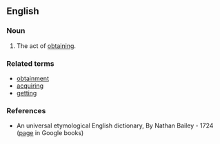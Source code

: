 ==English==

===Noun===
{{en-noun}}

# The act of [[obtain]]ing.

===Related terms===
*[[obtainment]]
*[[acquiring]]
*[[getting]]

===References===
{{R:WordNet 2006}}
* An universal etymological English dictionary,  By Nathan Bailey - 1724 ([http://books.google.com/books?id=VuYIAAAAQAAJ&pg=PT561&dq=obtention+dictionary page] in Google books)